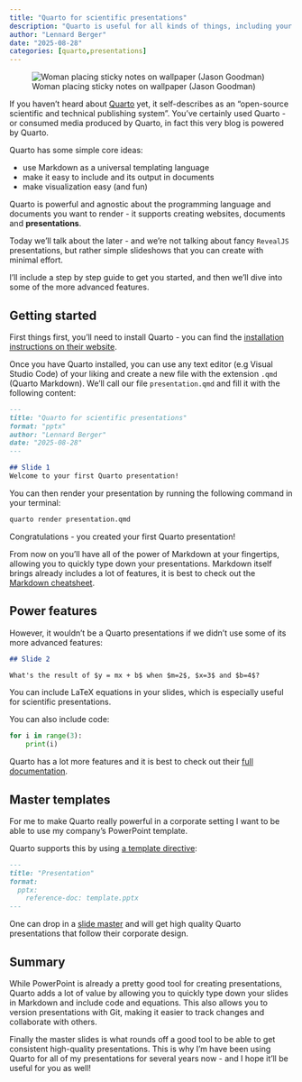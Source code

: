 ```yaml
---
title: "Quarto for scientific presentations"
description: "Quarto is useful for all kinds of things, including your everyday presentations."
author: "Lennard Berger"
date: "2025-08-28"
categories: [quarto,presentations]
---
```


![Woman placing sticky notes on wallpaper (Jason Goodman)](./jason-goodman-Oalh2MojUuk-unsplash.jpg)

If you haven't heard about [Quarto](https://quarto.org/) yet, it self-describes as an "open-source scientific and technical publishing system".
You've certainly used Quarto - or consumed media produced by Quarto, in fact this very blog is powered by Quarto.

Quarto has some simple core ideas:

- use Markdown as a universal templating language
- make it easy to include and its output in documents
- make visualization easy (and fun)

Quarto is powerful and agnostic about the programming language and documents you want to render - it supports creating websites, documents and **presentations**.

Today we'll talk about the later - and we're not talking about fancy `RevealJS` presentations, but rather simple slideshows that you can create with minimal effort.

I'll include a step by step guide to get you started, and then we'll dive into some of the more advanced features.

## Getting started

First things first, you'll need to install Quarto - you can find the [installation instructions on their website](https://quarto.org/docs/get-started/).

Once you have Quarto installed, you can use any text editor (e.g Visual Studio Code) of your liking and create a new file with the extension `.qmd` (Quarto Markdown).
We'll call our file `presentation.qmd` and fill it with the following content:

```md
---
title: "Quarto for scientific presentations"
format: "pptx"
author: "Lennard Berger"
date: "2025-08-28"
---

## Slide 1
Welcome to your first Quarto presentation!
```

You can then render your presentation by running the following command in your terminal:

```bash
quarto render presentation.qmd
```

Congratulations - you created your first Quarto presentation! 

From now on you'll have all of the power of Markdown at your fingertips, allowing you to quickly type down your presentations. Markdown itself brings already includes a lot of features, it is best to check out the [Markdown cheatsheet](https://github.com/adam-p/markdown-here/wiki/markdown-cheatsheet).

## Power features

However, it wouldn't be a Quarto presentations if we didn't use some of its more advanced features:

```md
## Slide 2

What's the result of $y = mx + b$ when $m=2$, $x=3$ and $b=4$?
```

You can include LaTeX equations in your slides, which is especially useful for scientific presentations.

You can also include code:

```python
for i in range(3):
    print(i)
```

Quarto has a lot more features and it is best to check out their [full documentation](https://quarto.org/docs/reference/formats/presentations/pptx.html#code).

## Master templates

For me to make Quarto really powerful in a corporate setting I want to be able to use my company's PowerPoint template.

Quarto supports this by using [a template directive](https://quarto.org/docs/presentations/powerpoint.html#powerpoint-templates):

```md
---
title: "Presentation"
format:
  pptx:
    reference-doc: template.pptx
---
```

One can drop in a [slide master](https://support.microsoft.com/en-us/office/what-is-a-slide-master-b9abb2a0-7aef-4257-a14e-4329c904da54) and will get high quality Quarto presentations that follow their corporate design.

## Summary

While PowerPoint is already a pretty good tool for creating presentations, Quarto adds a lot of value by allowing you to quickly type down your slides in Markdown and include code and equations.
This also allows you to version presentations with Git, making it easier to track changes and collaborate with others.

Finally the master slides is what rounds off a good tool to be able to get consistent high-quality presentations.
This is why I'm have been using Quarto for all of my presentations for several years now - and I hope it'll be useful for you as well!
